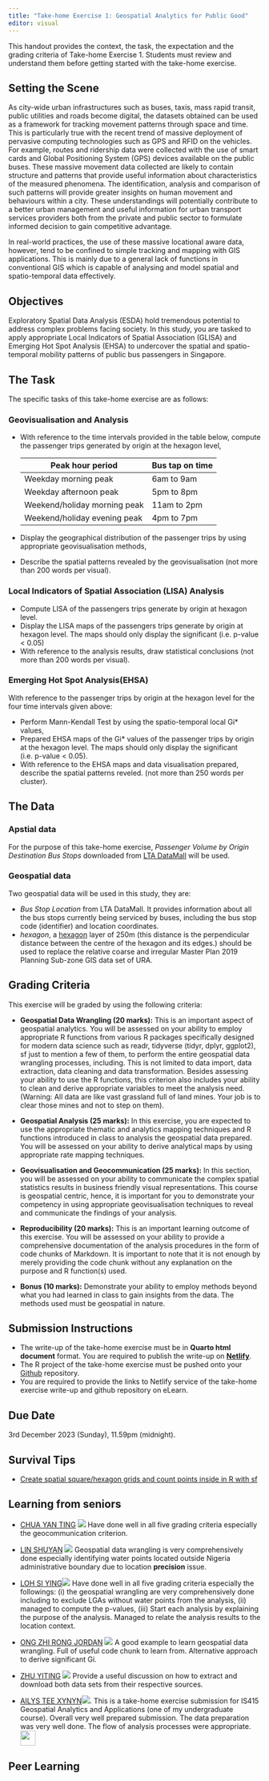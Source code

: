 ```yaml
---
title: "Take-home Exercise 1: Geospatial Analytics for Public Good"
editor: visual
---
```


::: callout-important
This handout provides the context, the task, the expectation and the grading criteria of Take-home Exercise 1. Students must review and understand them before getting started with the take-home exercise.
:::

## Setting the Scene

As city-wide urban infrastructures such as buses, taxis, mass rapid transit, public utilities and roads become digital, the datasets obtained can be used as a framework for tracking movement patterns through space and time. This is particularly true with the recent trend of massive deployment of pervasive computing technologies such as GPS and RFID on the vehicles. For example, routes and ridership data were collected with the use of smart cards and Global Positioning System (GPS) devices available on the public buses. These massive movement data collected are likely to contain structure and patterns that provide useful information about characteristics of the measured phenomena. The identification, analysis and comparison of such patterns will provide greater insights on human movement and behaviours within a city. These understandings will potentially contribute to a better urban management and useful information for urban transport services providers both from the private and public sector to formulate informed decision to gain competitive advantage.

In real-world practices, the use of these massive locational aware data, however, tend to be confined to simple tracking and mapping with GIS applications. This is mainly due to a general lack of functions in conventional GIS which is capable of analysing and model spatial and spatio-temporal data effectively.

## Objectives

Exploratory Spatial Data Analysis (ESDA) hold tremendous potential to address complex problems facing society. In this study, you are tasked to apply appropriate Local Indicators of Spatial Association (GLISA) and Emerging Hot Spot Analysis (EHSA) to undercover the spatial and spatio-temporal mobility patterns of public bus passengers in Singapore.

## The Task

The specific tasks of this take-home exercise are as follows:

### Geovisualisation and Analysis

-   With reference to the time intervals provided in the table below, compute the passenger trips generated by origin at the hexagon level,

    | Peak hour period             | Bus tap on time |
    |------------------------------|-----------------|
    | Weekday morning peak         | 6am to 9am      |
    | Weekday afternoon peak       | 5pm to 8pm      |
    | Weekend/holiday morning peak | 11am to 2pm     |
    | Weekend/holiday evening peak | 4pm to 7pm      |

-   Display the geographical distribution of the passenger trips by using appropriate geovisualisation methods,

-   Describe the spatial patterns revealed by the geovisualisation (not more than 200 words per visual).

### Local Indicators of Spatial Association (LISA) Analysis

-   Compute LISA of the passengers trips generate by origin at hexagon level.
-   Display the LISA maps of the passengers trips generate by origin at hexagon level. The maps should only display the significant (i.e. p-value \< 0.05)\
-   With reference to the analysis results, draw statistical conclusions (not more than 200 words per visual).

### Emerging Hot Spot Analysis(EHSA)

With reference to the passenger trips by origin at the hexagon level for the four time intervals given above:

-   Perform Mann-Kendall Test by using the spatio-temporal local Gi\* values,
-   Prepared EHSA maps of the Gi\* values of the passenger trips by origin at the hexagon level. The maps should only display the significant (i.e. p-value \< 0.05).\
-   With reference to the EHSA maps and data visualisation prepared, describe the spatial patterns reveled. (not more than 250 words per cluster).

## The Data

### Apstial data

For the purpose of this take-home exercise, *Passenger Volume by Origin Destination Bus Stops* downloaded from [LTA DataMall](https://datamall.lta.gov.sg/content/datamall/en.html) will be used.

### Geospatial data

Two geospatial data will be used in this study, they are:

-   *Bus Stop Location* from LTA DataMall. It provides information about all the bus stops currently being serviced by buses, including the bus stop code (identifier) and location coordinates.
-   *hexagon*, a [hexagon](https://desktop.arcgis.com/en/arcmap/latest/tools/spatial-statistics-toolbox/h-whyhexagons.htm) layer of 250m (this distance is the perpendicular distance between the centre of the hexagon and its edges.) should be used to replace the relative coarse and irregular Master Plan 2019 Planning Sub-zone GIS data set of URA.

## Grading Criteria

This exercise will be graded by using the following criteria:

-   **Geospatial Data Wrangling (20 marks):** This is an important aspect of geospatial analytics. You will be assessed on your ability to employ appropriate R functions from various R packages specifically designed for modern data science such as readr, tidyverse (tidyr, dplyr, ggplot2), sf just to mention a few of them, to perform the entire geospatial data wrangling processes, including. This is not limited to data import, data extraction, data cleaning and data transformation. Besides assessing your ability to use the R functions, this criterion also includes your ability to clean and derive appropriate variables to meet the analysis need. (Warning: All data are like vast grassland full of land mines. Your job is to clear those mines and not to step on them).

-   **Geospatial Analysis (25 marks):** In this exercise, you are expected to use the appropriate thematic and analytics mapping techniques and R functions introduced in class to analysis the geospatial data prepared. You will be assessed on your ability to derive analytical maps by using appropriate rate mapping techniques.

-   **Geovisualisation and Geocommunication (25 marks):** In this section, you will be assessed on your ability to communicate the complex spatial statistics results in business friendly visual representations. This course is geospatial centric, hence, it is important for you to demonstrate your competency in using appropriate geovisualisation techniques to reveal and communicate the findings of your analysis.

-   **Reproducibility (20 marks):** This is an important learning outcome of this exercise. You will be assessed on your ability to provide a comprehensive documentation of the analysis procedures in the form of code chunks of Markdown. It is important to note that it is not enough by merely providing the code chunk without any explanation on the purpose and R function(s) used.

-   **Bonus (10 marks):** Demonstrate your ability to employ methods beyond what you had learned in class to gain insights from the data. The methods used must be geospatial in nature.

## Submission Instructions

-   The write-up of the take-home exercise must be in **Quarto html document** format. You are required to publish the write-up on [**Netlify**](https://www.netlify.com/).
-   The R project of the take-home exercise must be pushed onto your [Github](https://github.com/) repository.
-   You are required to provide the links to Netlify service of the take-home exercise write-up and github repository on eLearn.

## Due Date

3rd December 2023 (Sunday), 11.59pm (midnight).

## Survival Tips

-   [Create spatial square/hexagon grids and count points inside in R with sf](https://urbandatapalette.com/post/2021-08-tessellation-sf/)

## Learning from seniors

-   [CHUA YAN TING](https://isss624-amelia.netlify.app/exercises/take-home_ex1/take-home_ex1) ![](img/thumbup1.jpg) Have done well in all five grading criteria especially the geocommunication criterion.

-   [LIN SHUYAN](https://lins-92-isss624.netlify.app/take-home_ex01/take-home_ex01) ![](img/thumbup1.jpg) Geospatial data wrangling is very comprehensively done especially identifying water points located outside Nigeria administrative boundary due to location **precision** issue.

-   [LOH SI YING](https://lohsiying.netlify.app/take_home_ex/ex1/take-home-ex1.html)![](img/thumbup1.jpg) Have done well in all five grading criteria especially the followings: (i) the geospatial wrangling are very comprehensively done including to exclude LGAs without water points from the analysis, (ii) managed to compute the p-values, (iii) Start each analysis by explaining the purpose of the analysis. Managed to relate the analysis results to the location context.

-   [ONG ZHI RONG JORDAN](https://jordan-analytics-site.netlify.app/posts/geo/geospatial_exercise/) ![](img/thumbup1.jpg) A good example to learn geospatial data wrangling. Full of useful code chunk to learn from. Alternative approach to derive significant Gi.

-   [ZHU YITING](https://yiting-is-learning-geospatial.netlify.app/take-home_ex/take-home_ex1/take-home_ex1) ![](img/thumbup1.jpg) Provide a useful discussion on how to extract and download both data sets from their respective sources.

-   [AILYS TEE XYNYN](https://is415-ailystee.netlify.app/take-home_ex/take-home_ex02/take-home_ex02)![](img/thumbup1.jpg). This is a take-home exercise submission for IS415 Geospatial Analytics and Applications (one of my undergraduate course). Overall very well prepared submission. The data preparation was very well done. The flow of analysis processes were appropriate. ![](img/new.jpg){width="30"}

## Peer Learning
